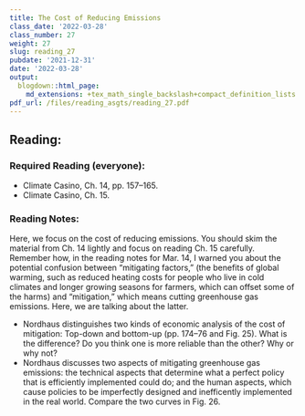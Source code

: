 ```yaml
---
title: The Cost of Reducing Emissions
class_date: '2022-03-28'
class_number: 27
weight: 27
slug: reading_27
pubdate: '2021-12-31'
date: '2022-03-28'
output:
  blogdown::html_page:
    md_extensions: +tex_math_single_backslash+compact_definition_lists
pdf_url: /files/reading_asgts/reading_27.pdf
---
```

## Reading:

### Required Reading (everyone):

* Climate Casino, Ch. 14, pp. 157--165.
* Climate Casino, Ch. 15.

### Reading Notes:

Here, we focus on the cost of reducing emissions. You should skim the material from Ch. 14 lightly and focus on reading Ch. 15 carefully.
Remember how, in the reading notes for Mar. 14, I warned you about the potential confusion between "mitigating factors," (the benefits of global warming, such as reduced heating costs for people who live in cold climates and longer growing seasons for farmers, which can offset some of the harms) and "mitigation," which means cutting greenhouse gas emissions. Here, we are talking about the latter.

* Nordhaus distinguishes two kinds of economic analysis of the cost of mitigation: Top-down and bottom-up (pp. 174--76 and Fig. 25). What is the difference? Do you think one is more reliable than the other? Why or why not?
* Nordhaus discusses two aspects of mitigating greenhouse gas emissions: the technical aspects that determine what a perfect policy that is efficiently implemented could do; and the human aspects, which cause policies to be imperfectly designed and inefficently implemented in the real world. Compare the two curves in Fig. 26.
